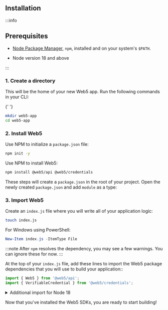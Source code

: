 
<section class="docs-section">

## Installation

:::info

<h2>Prerequisites</h2>
<ul>
  <li>
    <p><a href="https://docs.npmjs.com/downloading-and-installing-node-js-and-npm" target="_blank">Node Package Manager</a>, <code>npm</code>, installed and on your system's <code>$PATH</code>.</p>
  </li>
  <li>
    <p>Node version 18 and above</p>
  </li>
</ul>
:::

### 1. Create a directory

<p>This will be the home of your new Web5 app. Run the following commands in your CLI: </p>{' '}

```bash
mkdir web5-app
cd web5-app
```

### 2. Install Web5

Use NPM to initialize a `package.json` file:

```bash
npm init -y
```

<p>Use NPM to install Web5:</p>

```bash
npm install @web5/api @web5/credentials
```

These steps will create a `package.json` in the root of your project. Open the newly created `package.json` and add `module` as a type:

<PackageJson />

### 3. Import Web5

Create an `index.js` file where you will write all of your application logic:

```bash
touch index.js
```

For Windows using PowerShell:

```powershell
New-Item index.js -ItemType File
```

:::note
After `npm` resolves the dependency, you may see a few warnings. You can ignore these for now.
:::

At the top of your `index.js` file, add these lines to import the Web5 package dependencies that you will use to build your application::

```js
import { Web5 } from '@web5/api';
import { VerifiableCredential } from '@web5/credentials';
```

<details>
<summary>Additional import for Node 18</summary>

```js
/*
Needs globalThis.crypto polyfill. 
This is *not* the crypto you're thinking of.
It's the original crypto...CRYPTOGRAPHY.
*/
import { webcrypto } from 'node:crypto';

// @ts-ignore
if (!globalThis.crypto) globalThis.crypto = webcrypto;
```

</details>

Now that you've installed the Web5 SDKs, you are ready to start building!

</section>
